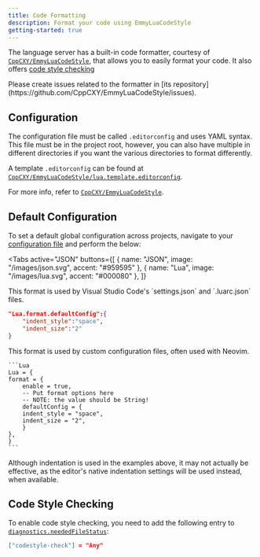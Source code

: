 ```yaml
---
title: Code Formatting
description: Format your code using EmmyLuaCodeStyle
getting-started: true
---
```



The language server has a built-in code formatter, courtesy of [`CppCXY/EmmyLuaCodeStyle`](https://github.com/CppCXY/EmmyLuaCodeStyle), that allows you to easily format your code. It also offers [code style checking](#code-style-checking)

<Remark type="note">
  Please create issues related to the formatter in [its
  repository](https://github.com/CppCXY/EmmyLuaCodeStyle/issues).
</Remark>

## Configuration

The configuration file must be called `.editorconfig` and uses YAML syntax. This file must be in the project root, however, you can also have multiple in different directories if you want the various directories to format differently.

A template `.editorconfig` can be found at [`CppCXY/EmmyLuaCodeStyle/lua.template.editorconfig`](https://github.com/CppCXY/EmmyLuaCodeStyle/blob/master/lua.template.editorconfig).

For more info, refer to [`CppCXY/EmmyLuaCodeStyle`](https://github.com/CppCXY/EmmyLuaCodeStyle).

## Default Configuration

To set a default global configuration across projects, navigate to your [configuration file](/wiki/configuration#configuration-file) and perform the below:

<Tabs
  active="JSON"
  buttons={[
    { name: "JSON", image: "/images/json.svg", accent: "#959595" },
    { name: "Lua", image: "/images/lua.svg", accent: "#000080" },
  ]}
>
  <div data-tab="JSON">
This format is used by Visual Studio Code's `settings.json` and `.luarc.json` files.

```JSON
"Lua.format.defaultConfig":{
    "indent_style":"space",
    "indent_size":"2"
}
```

  </div>
  <div data-tab="Lua">
    This format is used by custom configuration files, often used with Neovim.

    ```Lua
    Lua = {
    format = {
        enable = true,
        -- Put format options here
        -- NOTE: the value should be String!
        defaultConfig = {
        indent_style = "space",
        indent_size = "2",
        }
    },
    }
    ```

  </div>
</Tabs>
<Remark type="warning">
  Although indentation is used in the examples above, it may not actually be
  effective, as the editor's native indentation settings will be used instead,
  when available.
</Remark>

## Code Style Checking

To enable code style checking, you need to add the following entry to [`diagnostics.neededFileStatus`](/wiki/settings#diagnosticsneededfilestatus):

```JSON
["codestyle-check"] = "Any"
```
